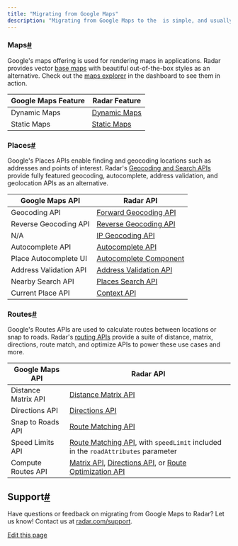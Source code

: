 ```yaml
---
title: "Migrating from Google Maps"
description: "Migrating from Google Maps to the  is simple, and usually involves just a few lines of code. Find the Google Maps offerings used in your application below and learn about the corresponding cost-effective, developer-friendly Radar alternative."
---
```


### []()Maps[#](#maps "Direct link to heading")

Google's maps offering is used for rendering maps in applications. Radar provides vector [base maps](https://radar.com/maps/maps) with beautiful out-of-the-box styles as an alternative. Check out the [maps explorer](https://radar.com/dashboard/maps/maps-explorer/maps) in the dashboard to see them in action.

| Google Maps Feature | Radar Feature                    |
| ------------------- | -------------------------------- |
| Dynamic Maps        | [Dynamic Maps](/maps/maps)       |
| Static Maps         | [Static Maps](/maps/static-maps) |

### []()Places[#](#places "Direct link to heading")

Google's Places APIs enable finding and geocoding locations such as addresses and points of interest. Radar's [Geocoding and Search APIs](https://radar.com/maps/geocoding) provide fully featured geocoding, autocomplete, address validation, and geolocation APIs as an alternative.

| Google Maps API        | Radar API                                          |
| ---------------------- | -------------------------------------------------- |
| Geocoding API          | [Forward Geocoding API](/api#forward-geocode)      |
| Reverse Geocoding API  | [Reverse Geocoding API](/api#reverse-geocode)      |
| N/A                    | [IP Geocoding API](/api#ip-geocode)                |
| Autocomplete API       | [Autocomplete API](/api#autocomplete)              |
| Place Autocomplete UI  | [Autocomplete Component](/maps/autocomplete)       |
| Address Validation API | [Address Validation API](/api#validate-an-address) |
| Nearby Search API      | [Places Search API](/api#search-places)            |
| Current Place API      | [Context API](/api#context)                        |

### []()Routes[#](#routes "Direct link to heading")

Google's Routes APIs are used to calculate routes between locations or snap to roads. Radar's [routing APIs](https://radar.com/maps/routing) provide a suite of distance, matrix, directions, route match, and optimize APIs to power these use cases and more.

| Google Maps API     | Radar API                                                                                                      |
| ------------------- | -------------------------------------------------------------------------------------------------------------- |
| Distance Matrix API | [Distance Matrix API](/api#matrix)                                                                             |
| Directions API      | [Directions API](/api#directions)                                                                              |
| Snap to Roads API   | [Route Matching API](/api#route-match)                                                                         |
| Speed Limits API    | [Route Matching API](/api#route-match), with `speedLimit` included in the `roadAttributes` parameter           |
| Compute Routes API  | [Matrix API](/api#matrix), [Directions API](/api#directions), or [Route Optimization API](/api#optimize-route) |

## []()Support[#](#support "Direct link to heading")

Have questions or feedback on migrating from Google Maps to Radar? Let us know! Contact us at [radar.com/support](https://radar.com/support).

[Edit this page](https://github.com/radarlabs/docs/edit/main/docs/tutorials/migrate-from-google-maps.mdx)
